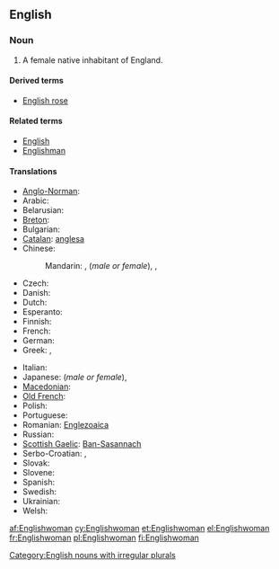==English==

===Noun===
{{en-noun|Englishwomen}}

# A female native inhabitant of England.

====Derived terms====
* [[English rose]]

====Related terms====
* [[English]]
* [[Englishman]]

====Translations====
{{trans-top|a female native inhabitant of England}}
* [[Anglo-Norman]]: {{tø|xno|Engleise}}
* Arabic: {{t-|ar|إنجليزي|f|tr='ingilizíyya}}
* Belarusian: {{t|be|англійка|f|tr=anhlíjka|xs=Belarusian}}
* [[Breton]]: {{t+|br|Saozez|f|xs=Breton}}
* Bulgarian: {{t-|bg|англичанка|f|tr=angličánka}}
* [[Catalan]]: [[anglesa]] {{f}}
* Chinese:
*: Mandarin: {{t-|cmn|英國人|sc=Hani}},  {{t-|cmn|英国人|tr=Yīngguórén|sc=Hani}} (''male or female''),  {{t|cmn|英國女子|sc=Hani}},  {{t|cmn|英国女子|tr=Yīngguó nǚzǐ|sc=Hani}}
* Czech: {{t-|cs|Angličanka|f}}
* Danish: {{t-|da|englænderinde|c}}
* Dutch: {{t+|nl|Engelse|f}}
* Esperanto: {{t-|eo|Anglino|xs=Esperanto}}
* Finnish: {{t+|fi|englantilainen}} {{t+|fi|nainen}}
* French: {{t+|fr|Anglaise|f}}
* German: {{t+|de|Engländerin|f}}
* Greek: {{t+|el|Αγγλίδα|f|tr=Anglída}},  {{t-|el|Εγγλέζα|f|tr=Engléza}}
{{trans-mid}}
* Italian: {{t+|it|inglese|f}}
* Japanese: {{t+|ja|イギリス人|tr=Igirisú-jin}} (''male or female''),  {{t|ja|英国婦人|tr=えいこくふじん, Eikoku-fujin}}
* [[Macedonian]]: {{t|mk|Англичанка|f|tr=Anglíčanka}}
* [[Old French]]: {{tø|fro|Angloise|f}}
* Polish: {{t+|pl|Angielka|f}}
* Portuguese: {{t+|pt|inglesa|f}}
* Romanian: [[Englezoaica]] {{f}}
* Russian: {{t|ru|англичанка |f|tr=angličánka}}
* [[Scottish Gaelic]]: [[Ban-Sasannach]] {{f}}
* Serbo-Croatian: {{tø|sh|Енглескиња|f|sc=Cyrl|xs=Serbo-Croatian}},  {{tø|sh|Engleskinja|f|xs=Serbo-Croatian}}
* Slovak: {{t-|sk|Angličanka|f}}
* Slovene: {{t-|sl|Angležinja|f}}
* Spanish: {{t-|es|inglesa|f}}
* Swedish: {{t+|sv|engelska|c}}
* Ukrainian: {{t|uk|англійка|f|tr=anhlíjka|xs=Ukrainian}}
* Welsh: {{t-|cy|Saesnes|f|xs=Welsh}}
{{trans-bottom}}

[[Category:English nouns with irregular plurals]]

[[af:Englishwoman]]
[[cy:Englishwoman]]
[[et:Englishwoman]]
[[el:Englishwoman]]
[[fr:Englishwoman]]
[[pl:Englishwoman]]
[[fi:Englishwoman]]